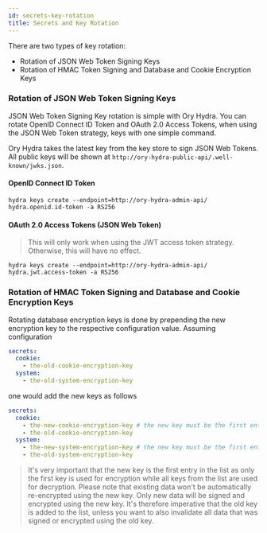 ```yaml
---
id: secrets-key-rotation
title: Secrets and Key Rotation
---
```


There are two types of key rotation:

- Rotation of JSON Web Token Signing Keys
- Rotation of HMAC Token Signing and Database and Cookie Encryption Keys

### Rotation of JSON Web Token Signing Keys

JSON Web Token Signing Key rotation is simple with Ory Hydra. You can rotate
OpenID Connect ID Token and OAuth 2.0 Access Tokens, when using the JSON Web
Token strategy, keys with one simple command.

Ory Hydra takes the latest key from the key store to sign JSON Web Tokens. All
public keys will be shown at
`http://ory-hydra-public-api/.well-known/jwks.json`.

#### OpenID Connect ID Token

```
hydra keys create --endpoint=http://ory-hydra-admin-api/ hydra.openid.id-token -a RS256
```

#### OAuth 2.0 Access Tokens (JSON Web Token)

> This will only work when using the JWT access token strategy. Otherwise, this
> will have no effect.

```
hydra keys create --endpoint=http://ory-hydra-admin-api/ hydra.jwt.access-token -a RS256
```

### Rotation of HMAC Token Signing and Database and Cookie Encryption Keys

Rotating database encryption keys is done by prepending the new encryption key
to the respective configuration value. Assuming configuration

```yaml
secrets:
  cookie:
    - the-old-cookie-encryption-key
  system:
    - the-old-system-encryption-key
```

one would add the new keys as follows

```yaml
secrets:
  cookie:
    - the-new-cookie-encryption-key # the new key must be the first entry
    - the-old-cookie-encryption-key
  system:
    - the-new-system-encryption-key # the new key must be the first entry
    - the-old-system-encryption-key
```

> It's very important that the new key is the first entry in the list as only
> the first key is used for encryption while all keys from the list are used for
> decryption. Please note that existing data won't be automatically re-encrypted
> using the new key. Only new data will be signed and encrypted using the new
> key. It's therefore imperative that the old key is added to the list, unless
> you want to also invalidate all data that was signed or encrypted using the
> old key.
